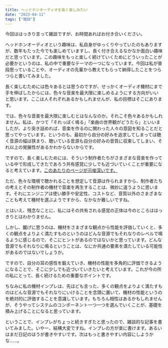 ```yaml
---
title: ヘッドホンオーディオを長く楽しみたい
date: "2023-04-11"
tags: ["雑談"]
---
```


今回ははっきり言って雑談ですが、お時間あればお付き合いください。

ヘッドホンオーディオという趣味は、私自身がゆっくりやっていたのもありますが、数年もたった今でも楽しめていますし、長く付き合えるなかなか面白い趣味だと思っています。この趣味をもっと楽しく続けていくためにどういったことが必要かというのは、私の中で重要なテーマの一つになっています。今回は私が普段思っていることや、オーディオの先輩から教えてもらって納得したことをつらつらと書いてみました。

長く楽しむためには色々あるとは思うのですが、せっかくオーディオ機材にまで手を伸ばしたからには、色々な音楽を最大限に楽しめるようにする方向がいいと思います。ここは人それぞれあるかもしれませんが、私の目標はそこにあります。

では、色々な音楽を最大限に楽しむとはなんなのか。それこそ色々あるかもしれません。私は、かつて「それっぽく鳴る」「楽曲の世界観がどうたら」といいましたが、より突き詰めれば、音楽を作るのに関わった人々の意図を知ることだと思ってやっています。というのも、最初から自分の好みを追求してしまっては聴く音源の幅は狭まり、聴いている音源も自分の好みの音質に収束してしまい、それ以上の発展性があるかわからないからです。

ですので、長く楽しむためには、そういう制作者たちがさまざまな音楽を作っている中で形成してきたであろう共有感覚に少しでも近づいていくことが重要になると考えています。[このあたりのページが示唆深いです。](https://ameblo.jp/music-h-jayer/entry-12407288082.html)

ただ、色々な環境で聴かれることを想定して音源は作られますから、制作者たちの考えとその制作者の機材で音楽を再生することは、微妙に違うように思います。それにエンジニアは使い勝手や安定性、コストなど、音質以外のさまざまなことも考えて機材を選ぶようですから、なかなか難しいですね。

とはいえ、残念なことに、私にはその共有される感覚の正体は今のところははっきりとはわかりません。

しかし、朧げに思うのは、機材をさまざまな観点から性能を評価していくと、多くの観点をよりよく満たすものというのはどんな音源でもそれなりのレベルで鳴るように感じるので、そこにヒントがあるのではないかと思っています。どんな音源でもそれなりに鳴るということは、なにか共通の要素を満たしている可能性があるのではないでしょうか。

ですので、自分の耳の感性を鍛えていき、機材の性能を多角的に評価できるようになることで、そこに少しでも近づいていきたいと考えています。これが今の所の私にとって、長く続けるための重要なポイントです。

ちなみに私の機材インプレは、先ほども言った、多くの観点をよりよく満たすものはどんな音源でもそれなりにいけることを念頭に置いて、機材の性能というのを絶対的に評価することを意識しています。もちろん相性はあるかもしれませんが、そうやってシステムのコンポーネント一つ一つを選んでいくことが、基礎を積み上げることになると思っています。

ということで、インプレがちょっと続きすぎたと思ったので、雑談的な記事を書いてみました。いやー、結構大変ですね。インプレの方が楽に書けます。あるいはまだ日記のほうが書きやすいです。次はもっと書きやすい内容にしようかな……。
